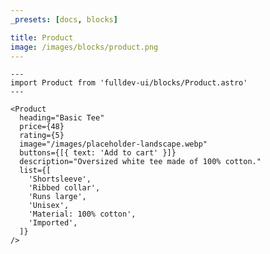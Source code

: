 ```yaml
---
_presets: [docs, blocks]

title: Product
image: /images/blocks/product.png
---
```


```astro live
---
import Product from 'fulldev-ui/blocks/Product.astro'
---

<Product
  heading="Basic Tee"
  price={48}
  rating={5}
  image="/images/placeholder-landscape.webp"
  buttons={[{ text: 'Add to cart' }]}
  description="Oversized white tee made of 100% cotton."
  list={[
    'Shortsleeve',
    'Ribbed collar',
    'Runs large',
    'Unisex',
    'Material: 100% cotton',
    'Imported',
  ]}
/>
```
